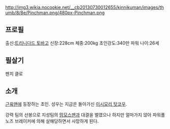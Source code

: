 http://img3.wikia.nocookie.net/__cb20130730012655/kinnikuman/images/thumb/8/8e/Pinchman.png/480px-Pinchman.png


== 프로필 ==

출신:[[트리니다드 토바고]]
신장:228cm
체중:200kg
초인강도:340만 파워
나이:26세

== 필살기 ==

펜치 클로

== 소개 ==
[[근육맨]]에 등장하는 초인. 성우는 지금은 돌아가신 [[이시모리 탓코우]].

강력 팀의 선봉으로 지성팀의 [[맘모스맨]]과 대결을 벌였으나 하지만 얼마가지 않아 파워풀 노즈 브레이커에 의해 살해당하면서 사망하게 된다.
